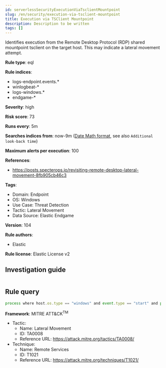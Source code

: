 ```yaml
---
id: serverlessSecurityExecutionViaTsclientMountpoint
slug: /en/security/execution-via-tsclient-mountpoint
title: Execution via TSClient Mountpoint
description: Description to be written
tags: []
---
```


<div id="execution-via-tsclient-mountpoint"></div>

Identifies execution from the Remote Desktop Protocol (RDP) shared mountpoint tsclient on the target host. This may indicate a lateral movement attempt.

**Rule type**: eql

**Rule indices**: 

* logs-endpoint.events.*
* winlogbeat-*
* logs-windows.*
* endgame-*

**Severity**: high

**Risk score**: 73

**Runs every**: 5m

**Searches indices from**: now-9m ([Date Math format](((ref))/common-options.html#date-math), see also <DocLink id="serverlessSecurityRulesUiCreate" section="set-the-rules-schedule">`Additional look-back time`</DocLink>)

**Maximum alerts per execution**: 100

**References**: 

* https://posts.specterops.io/revisiting-remote-desktop-lateral-movement-8fb905cb46c3

**Tags**: 

* Domain: Endpoint
* OS: Windows
* Use Case: Threat Detection
* Tactic: Lateral Movement
* Data Source: Elastic Endgame

**Version**: 104

**Rule authors**: 

* Elastic

**Rule license**: Elastic License v2

## Investigation guide

```markdown

```

## Rule query

```js
process where host.os.type == "windows" and event.type == "start" and process.executable : "\\Device\\Mup\\tsclient\\*.exe"

```

**Framework**: MITRE ATT&CK<sup>TM</sup>

* Tactic:
    * Name: Lateral Movement
    * ID: TA0008
    * Reference URL: https://attack.mitre.org/tactics/TA0008/
* Technique:
    * Name: Remote Services
    * ID: T1021
    * Reference URL: https://attack.mitre.org/techniques/T1021/

